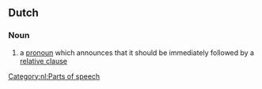 ==Dutch==

===Noun===
{{nl-noun|head={{l/nl|bepaling}}{{l/nl|aankondigend}} {{l/nl|voornaamwoord}}|n|bepalingaankondigende voornaamwoorden|bepalingaankondigend voornaamwoordje}}

# {{context|grammar|lang=nl}} a [[pronoun]] which announces that it should be immediately followed by a [[relative clause]]

{{examples-right|examples=[[degene]] die<br>[[datgene]] wat<br>[[alles]] wat}}

[[Category:nl:Parts of speech]]